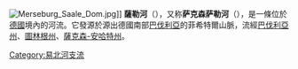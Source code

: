 {{Otheruses|萨勒河 (消歧义)|subject=易北河的一條支流|other=同名的河流}}
{{noteTA|G1=德国地名|G2=单位}}
{{Infobox river
|name=薩勒河<br>Saale
|image=
|image_size=250px
|image_caption=
|map=Fluss Saale in Deutschland.PNG
|map_size=250px
|map_caption=薩勒河在中歐的位置以黑線標示
|length=413公里
|source1_elevation=728米
|discharge1_avg=每秒115立方米
|basin_size=
|source1_location=[[策爾|策爾]]
|mouth_location=[[易北河|易北河]]
|basin_countries=[[德國|德國]]
}}
[[File:Merseburg_Saale_Dom.jpg|thumb]]]]
'''薩勒河'''（{{lang-de|Saale}}），又称'''萨克森萨勒河'''（{{lang-de|Sächsische Saale}}），是一條位於[[德國|德國]]境內的河流。它發源於源出德國南部[[巴伐利亞|巴伐利亞]]的菲希特爾山脈，流經[[巴伐利亚|巴伐利亞州]]、[[图林根|圖林根州]]、[[萨克森-安哈尔特|薩克森-安哈特州]]。

{{Authority control}}
[[Category:易北河支流|Category:易北河支流]]